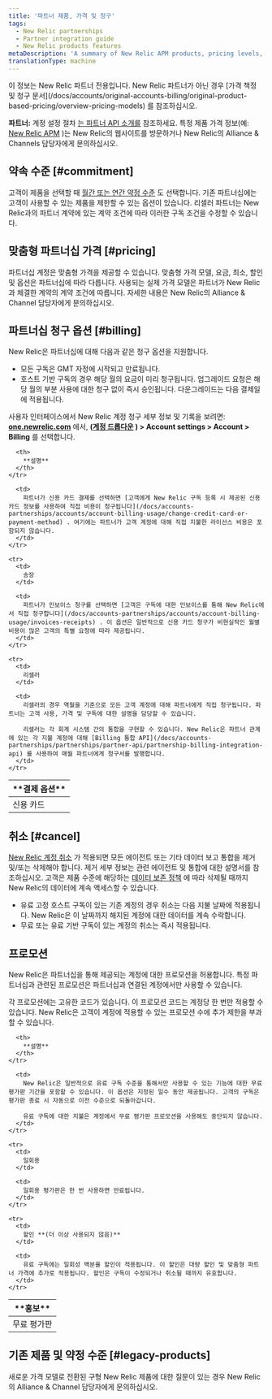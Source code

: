 ```yaml
---
title: '파트너 제품, 가격 및 청구'
tags:
  - New Relic partnerships
  - Partner integration guide
  - New Relic products features
metaDescription: 'A summary of New Relic APM products, pricing levels, and billing options for partners and their customers.'
translationType: machine
---
```


<Callout variant="important">
  이 정보는 New Relic 파트너 전용입니다. New Relic 파트너가 아닌 경우 [가격 책정 및 청구 문서](/docs/accounts/original-accounts-billing/original-product-based-pricing/overview-pricing-models) 를 참조하십시오.
</Callout>

**파트너:** 계정 설정 절차 [는 파트너 API 소개를](/docs/new-relic-partnerships/partner-integration-guide/partner-account-maintenance/partner-api) 참조하세요. 특정 제품 가격 정보(예: [New Relic APM](http://newrelic.com/application-monitoring/pricing) )는 New Relic의 웹사이트를 방문하거나 New Relic의 Alliance & Channels 담당자에게 문의하십시오.

## 약속 수준 [#commitment]

고객이 제품을 선택할 때 [월간 또는 연간 약정 수준](/docs/accounts-partnerships/accounts/account-billing-usage/account-pricing-billing-options) 도 선택합니다. 기존 파트너십에는 고객이 사용할 수 있는 제품을 제한할 수 있는 옵션이 있습니다. 리셀러 파트너는 New Relic과의 파트너 계약에 있는 계약 조건에 따라 이러한 구독 조건을 수정할 수 있습니다.

## 맞춤형 파트너십 가격 [#pricing]

파트너십 계정은 맞춤형 가격을 제공할 수 있습니다. 맞춤형 가격 모델, 요금, 최소, 할인 및 옵션은 파트너십에 따라 다릅니다. 사용되는 실제 가격 모델은 파트너가 New Relic과 체결한 계약의 계약 조건에 따릅니다. 자세한 내용은 New Relic의 Alliance & Channel 담당자에게 문의하십시오.

## 파트너십 청구 옵션 [#billing]

New Relic은 파트너십에 대해 다음과 같은 청구 옵션을 지원합니다.

* 모든 구독은 GMT 자정에 시작되고 만료됩니다.
* 호스트 기반 구독의 경우 해당 월의 요금이 미리 청구됩니다. 업그레이드 요청은 해당 월의 부분 사용에 대한 청구 없이 즉시 승인됩니다. 다운그레이드는 다음 결제일에 적용됩니다.

사용자 인터페이스에서 New Relic 계정 청구 세부 정보 및 기록을 보려면: **[one.newrelic.com](https://one.newrelic.com/all-capabilities)** 에서, **([계정 드롭다운](/docs/accounts-partnerships/education/getting-started-new-relic/glossary#account-dropdown) ) > Account settings > Account > Billing** 를 선택합니다.

<table>
  <thead>
    <tr>
      <th width={200}>
        **결제 옵션**
      </th>

      <th>
        **설명**
      </th>
    </tr>
  </thead>

  <tbody>
    <tr>
      <td>
        신용 카드
      </td>

      <td>
        파트너가 신용 카드 결제를 선택하면 [고객에게 New Relic 구독 등록 시 제공된 신용 카드 정보를 사용하여 직접 비용이 청구됩니다](/docs/accounts-partnerships/accounts/account-billing-usage/change-credit-card-or-payment-method) . 여기에는 파트너가 고객 계정에 대해 직접 지불한 라이선스 비용은 포함되지 않습니다.
      </td>
    </tr>

    <tr>
      <td>
        송장
      </td>

      <td>
        파트너가 인보이스 청구를 선택하면 [고객은 구독에 대한 인보이스를 통해 New Relic에서 직접 청구합니다](/docs/accounts-partnerships/accounts/account-billing-usage/invoices-receipts) . 이 옵션은 일반적으로 신용 카드 청구가 비현실적인 월별 비용이 많은 고객의 특별 요청에 따라 제공됩니다.
      </td>
    </tr>

    <tr>
      <td>
        리셀러
      </td>

      <td>
        리셀러의 경우 역월을 기준으로 모든 고객 계정에 대해 파트너에게 직접 청구됩니다. 파트너는 고객 사용, 가격 및 구독에 대한 설명을 담당할 수 있습니다.

        리셀러는 각 회계 시스템 간의 통합을 구현할 수 있습니다. New Relic은 파트너 관계에 있는 각 지불 계정에 대해 [Billing 통합 API](/docs/accounts-partnerships/partnerships/partner-api/partnership-billing-integration-api) 를 사용하여 매월 파트너에게 청구서를 발행합니다.
      </td>
    </tr>
  </tbody>
</table>

## 취소 [#cancel]

[New Relic 계정 취소](/docs/accounts-partnerships/accounts/account-maintenance/cancel-or-delete-your-new-relic-account) 가 적용되면 모든 에이전트 또는 기타 데이터 보고 통합을 제거 및/또는 삭제해야 합니다. 제거 세부 정보는 관련 에이전트 및 통합에 대한 설명서를 참조하십시오. 고객은 제품 수준에 해당하는 [데이터 보존 정책](/docs/accounts-partnerships/accounts/account-billing-usage/data-retention) 에 따라 삭제될 때까지 New Relic의 데이터에 계속 액세스할 수 있습니다.

* 유료 고정 호스트 구독이 있는 기존 계정의 경우 취소는 다음 지불 날짜에 적용됩니다. New Relic은 이 날짜까지 해지된 계정에 대한 데이터를 계속 수락합니다.
* 무료 또는 유료 기반 구독이 있는 계정의 취소는 즉시 적용됩니다.

## 프로모션

New Relic은 파트너십을 통해 제공되는 계정에 대한 프로모션을 허용합니다. 특정 파트너십과 관련된 프로모션은 파트너십과 연결된 계정에서만 사용할 수 있습니다.

각 프로모션에는 고유한 코드가 있습니다. 이 프로모션 코드는 계정당 한 번만 적용할 수 있습니다. New Relic은 고객이 계정에 적용할 수 있는 프로모션 수에 추가 제한을 부과할 수 있습니다.

<table>
  <thead>
    <tr>
      <th width={200}>
        **홍보**
      </th>

      <th>
        **설명**
      </th>
    </tr>
  </thead>

  <tbody>
    <tr>
      <td>
        무료 평가판
      </td>

      <td>
        New Relic은 일반적으로 유료 구독 수준을 통해서만 사용할 수 있는 기능에 대한 무료 평가판 기간을 포함할 수 있습니다. 이 옵션은 지정된 일수 동안 제공됩니다. 고객의 구독은 평가판 종료 시 자동으로 이전 수준으로 되돌아갑니다.

        유료 구독에 대한 지불은 계정에서 무료 평가판 프로모션을 사용해도 중단되지 않습니다.
      </td>
    </tr>

    <tr>
      <td>
        일회용
      </td>

      <td>
        일회용 평가판은 한 번 사용하면 만료됩니다.
      </td>
    </tr>

    <tr>
      <td>
        할인 **(더 이상 사용되지 않음)**
      </td>

      <td>
        유료 구독에는 일회성 백분율 할인이 적용됩니다. 이 할인은 대량 할인 및 맞춤형 파트너 가격에 추가로 적용됩니다. 할인은 구독이 수정되거나 취소될 때까지 유효합니다.
      </td>
    </tr>
  </tbody>
</table>

## 기존 제품 및 약정 수준 [#legacy-products]

새로운 가격 모델로 전환된 구형 New Relic 제품에 대한 질문이 있는 경우 New Relic의 Alliance & Channel 담당자에게 문의하십시오.